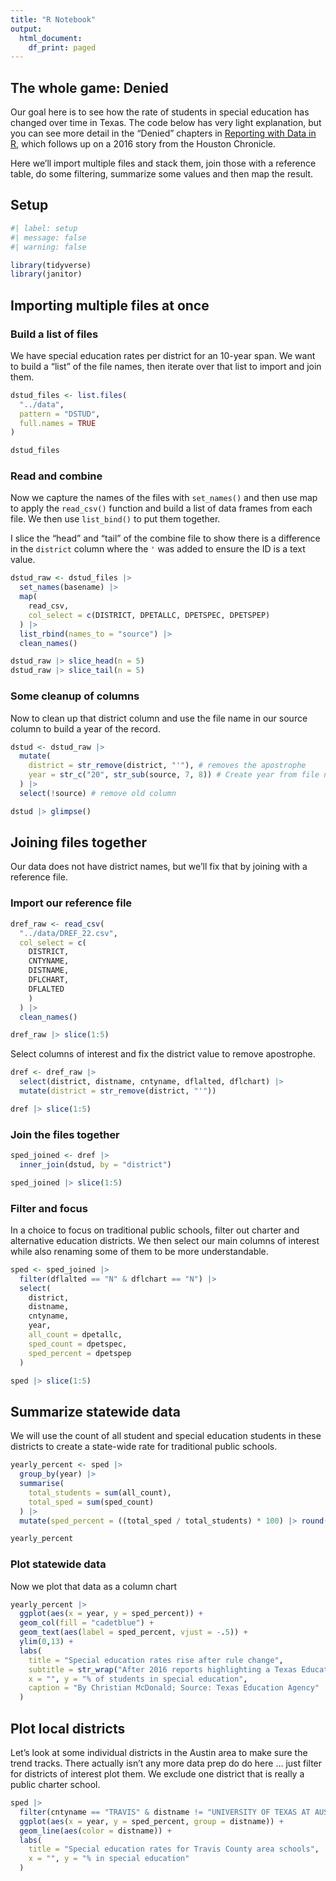 ```yaml
---
title: "R Notebook"
output:
  html_document:
    df_print: paged
---
```


## The whole game: Denied

Our goal here is to see how the rate of students in special education has changed over time in Texas. The code below has very light explanation, but you can see more detail in the "Denied" chapters in [Reporting with Data in R](https://utdata.github.io/rwdir/denied-cleaning.html), which follows up on a 2016 story from the Houston Chronicle.

Here we'll import multiple files and stack them, join those with a reference table, do some filtering, summarize some values and then map the result.

## Setup

```r
#| label: setup
#| message: false
#| warning: false

library(tidyverse)
library(janitor)
```


## Importing multiple files at once

### Build a list of files

We have special education rates per district for an 10-year span. We want to build a "list" of the file names, then iterate over that list to import and join them.

```r
dstud_files <- list.files(
  "../data",
  pattern = "DSTUD",
  full.names = TRUE
)

dstud_files
```

### Read and combine

Now we capture the names of the files with `set_names()` and then use map to apply the `read_csv()` function and build a list of data frames from each file. We then use `list_bind()` to put them together.

I slice the "head" and "tail" of the combine file to show there is a difference in the `district` column where the `'` was added to ensure the ID is a text value.

```r
dstud_raw <- dstud_files |>
  set_names(basename) |>
  map(
    read_csv,
    col_select = c(DISTRICT, DPETALLC, DPETSPEC, DPETSPEP)
  ) |> 
  list_rbind(names_to = "source") |>
  clean_names()

dstud_raw |> slice_head(n = 5)
dstud_raw |> slice_tail(n = 5)
```

### Some cleanup of columns

Now to clean up that district column and use the file name in our source column to build a year of the record.

```r
dstud <- dstud_raw |>
  mutate(
    district = str_remove(district, "'"), # removes the apostrophe
    year = str_c("20", str_sub(source, 7, 8)) # Create year from file name
  ) |> 
  select(!source) # remove old column

dstud |> glimpse()
```

## Joining files together

Our data does not have district names, but we'll fix that by joining with a reference file.

### Import our reference file

```r
dref_raw <- read_csv(
  "../data/DREF_22.csv",
  col_select = c(
    DISTRICT,
    CNTYNAME,
    DISTNAME,
    DFLCHART,
    DFLALTED
    )
  ) |> 
  clean_names()

dref_raw |> slice(1:5)
```

Select columns of interest and fix the district value to remove apostrophe.

```r
dref <- dref_raw |> 
  select(district, distname, cntyname, dflalted, dflchart) |> 
  mutate(district = str_remove(district, "'"))

dref |> slice(1:5)
```

### Join the files together

```r
sped_joined <- dref |>
  inner_join(dstud, by = "district")

sped_joined |> slice(1:5)
```

### Filter and focus

In a choice to focus on traditional public schools, filter out charter and alternative education districts. We then select our main columns of interest while also renaming some of them to be more understandable.

```r
sped <- sped_joined |> 
  filter(dflalted == "N" & dflchart == "N") |> 
  select(
    district,
    distname,
    cntyname,
    year,
    all_count = dpetallc,
    sped_count = dpetspec,
    sped_percent = dpetspep
  )

sped |> slice(1:5)
```

## Summarize statewide data

We will use the count of all student and special education students in these districts to create a state-wide rate for traditional public schools.

```r
yearly_percent <- sped |> 
  group_by(year) |> 
  summarise(
    total_students = sum(all_count),
    total_sped = sum(sped_count)
  ) |> 
  mutate(sped_percent = ((total_sped / total_students) * 100) |> round(1))

yearly_percent
```

### Plot statewide data

Now we plot that data as a column chart

```r
yearly_percent |>
  ggplot(aes(x = year, y = sped_percent)) +
  geom_col(fill = "cadetblue") +
  geom_text(aes(label = sped_percent, vjust = -.5)) +
  ylim(0,13) +
  labs(
    title = "Special education rates rise after rule change",
    subtitle = str_wrap("After 2016 reports highlighting a Texas Education Agency benchmark for special education, the Texas Legislature banned the practice and increased funding for programs."),
    x = "", y = "% of students in special education",
    caption = "By Christian McDonald; Source: Texas Education Agency"
  )
```

## Plot local districts

Let's look at some individual districts in the Austin area to make sure the trend tracks. There actually isn't any more data prep do do here ... just filter for districts of interest plot them. We exclude one district that is really a public charter school.

```r
sped |> 
  filter(cntyname == "TRAVIS" & distname != "UNIVERSITY OF TEXAS AT AUSTIN H S") |> 
  ggplot(aes(x = year, y = sped_percent, group = distname)) +
  geom_line(aes(color = distname)) +
  labs(
    title = "Special education rates for Travis County area schools",
    x = "", y = "% in special education"
  )
```

